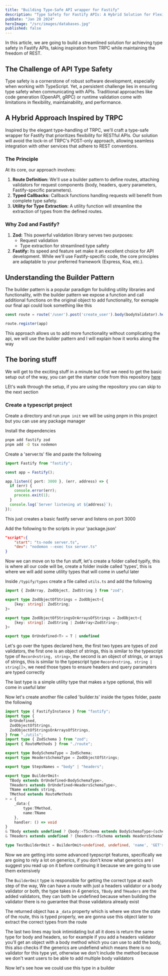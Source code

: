 ```yaml
---
title: "Building Type-Safe API wrapper for Fastify"
description: "Type Safety for Fastify APIs: A Hybrid Solution for Flexibility"
pubDate: "Jan 28 2024"
heroImage: "/src/images/databases.jpg"
published: false
---
```


In this article, we are going to build a streamlined solution for achieving type safety in Fastify APIs, taking inspiration from TRPC while maintaining the freedom of REST.

## The Challenge of API Type Safety
Type safety is a cornerstone of robust software development, especially when working with TypeScript. Yet, a persistent challenge lies in ensuring type safety when communicating with APIs.  Traditional approaches like code generation (OpenAPI, gRPC) or runtime validation come with limitations in flexibility, maintainability, and performance.

## A Hybrid Approach Inspired by TRPC

Inspired by the elegant type-handling of TRPC, we'll craft a type-safe wrapper for Fastify that prioritizes flexibility for RESTful APIs. Our solution will avoid the lock-in of TRPC's POST-only approach, allowing seamless integration with other services that adhere to REST conventions.

### The Principle

At its core, our approach involves:

1. **Route Definition:** We'll use a builder pattern to define routes, attaching validators for request components (body, headers, query parameters, Fastify-specific parameters).
2. **Typed Callbacks:** Callback functions handling requests will benefit from complete type safety.
3. **Utility for Type Extraction:** A utility function will streamline the extraction of types from the defined routes.

### Why Zod and Fastify?

1. **Zod:** This powerful validation library serves two purposes:
    - Request validation
    - Type extraction for streamlined type safety
2. **Fastify:** Its speed and feature set make it an excellent choice for API development. While we'll use Fastify-specific code, the core principles are adaptable to your preferred framework (Express, Koa, etc.).

## Understanding the Builder Pattern

The builder pattern is a popular paradigm for building utility libraries and functionality, with the builder pattern we expose a function and call additional functions on the original object to add functionality, for exmaple our final api could look something like this

```ts
const route = route('/user').post('create_user').body(bodyValidator).headers(headersValidator).handler(usersHandler)

route.register(app)
```

This approach allows us to add more functionality without complicating the api, we will use the builder pattern and I will explain how it works along the way

## The boring stuff

We will get to the exciting stuff in a minute but first we need to get the basic setup out of the way, you can get the starter code from this repository [here](https://github.com/isaacfink/typify/tree/starter)

LEt's walk through the setup, if you are using the repository you can skip to the next section

### Create a typescript project

Create a directory and run `pnpm init` we will be using pnpm in this project but you can use any package manager

Install the dependencies

```bash
pnpm add fastify zod
pnpm add -D tsx nodemon
```

Create a 'server.ts' file and paste the following

```ts
import Fastify from "fastify";

const app = Fastify();

app.listen({ port: 3000 }, (err, address) => {
  if (err) {
    console.error(err);
    process.exit(1);
  }
  console.log(`Server listening at ${address}`);
});
```

This just creates a basic fastify server and listens on port 3000

Add the following to the scripts in your 'package.json'

```json
"script":{
    "start": "ts-node server.ts",
    "dev": "nodemon --exec tsx server.ts"
}
```

Now we can move on to the fun stuff, let's create a folder called typify, this is where all our code will be, create a folder inside called 'types', this is where we will add some utility types that will come in useful later

Inside `/typify/types` create a file called `utils.ts` and add the following

```ts
import { ZodArray, ZodObject, ZodString } from "zod";

export type ZodObjectOfStrings = ZodObject<{
    [key: string]: ZodString;
}>

export type ZodObjectOfStringsOrArraysOfStrings = ZodObject<{
    [key: string]: ZodString | ZodArray<ZodString>;
}>

export type OrUndefined<T> = T | undefined
```

Let's go over the types declared here, the first two types are types of zod validators, the first one is an object of strings, this is similar to the typescript type of `Record<string, string>`, the second is an object of strings, or arrays of strings, this is similar to the typescript type `Record<string, string | string[]>`, we need those types to ensure headers and query paramaters are typed correctly

The last type is a simple utility type that makes a type optional, this will come in useful later

Now let's create another file called 'builder.ts' inside the types folder, paste the following

```ts
import type { FastifyInstance } from "fastify";
import type {
  OrUndefined,
  ZodObjectOfStrings,
  ZodObjectOfStringsOrArraysOfStrings,
} from "./utils";
import type { ZodSchema } from "zod";
import { RouteMethods } from "./route";

export type BodySchemaType = ZodSchema;
export type HeadersSchemaType = ZodObjectOfStrings;

export type StepsNames = "body" | "headers";

export type BuilderOmit<
  TBody extends OrUndefined<BodySchemaType>,
  THeaders extends OrUndefined<HeadersSchemaType>,
  TName extends string,
  TMethod extends RouteMethods
> = {
    _data:{
        type:TMethod,
        name:TName
    },
    handler: () => void
} 
& TBody extends undefined ? {body:<TSchema extends BodySchemaType>(schema:TSchema) => BuilderOmit<TSchema, THeaders, TName, TMethod>} : {}
& THeaders extends undefined ? {headers:<TSchema extends HeadersSchemaType>(schema:TSchema) => BuilderOmit<TBody, TSchema, TName, TMethod>} : {}

type TestBuilderOmit = BuilderOmit<undefined, undefined, 'name', 'GET'>
```

Now we are getting into some advanced tyepscript features, specifically we are going to rely a lot on generics, if you don't know what generics are I suggest you read up on it before continuing it because we are going to use them extensively

The `BuilderOmit` type is responsible for getting the correct type at each step of the way, We can have a route with just a headers validator or a body validator or both, the type takes in 4 generics, `TBody` and `THeaders` are the added validators, they can both be undefined because when building the validator there is no guerantee that those validatora already exist

The returned object has a `_data` property which is where we store the state of the route, this is typed properly, we are gonna use this object later to extract the correct types from the route

The last two lines may look intimidating but all it does is return the same type for body and headers, so for example if you add a headers validator you'll get an object with a body method which you can use to add the body, this also checks if the generics are undefiend which means there is no validator for this type yet, otherwise we don't include the method because we don't want users to be able to add multiple body validators

Now let's see how we could use this type in a builder